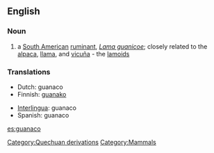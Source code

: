 ==English==
===Noun===
{{wikipedia}}
{{en-noun}}

# a [[South American]] [[ruminant]], ''[[Lama guanicoe]]''; closely related to the [[alpaca]], [[llama]], and [[vicuña]] - the [[lamoid]]s  

===Translations===
{{top}}
*Dutch: guanaco
*Finnish: [[guanako]]
{{mid}}
*[[Interlingua]]: guanaco
*Spanish: guanaco {{m}}
{{bottom}}

[[Category:Quechuan derivations]]
[[Category:Mammals]]

[[es:guanaco]]